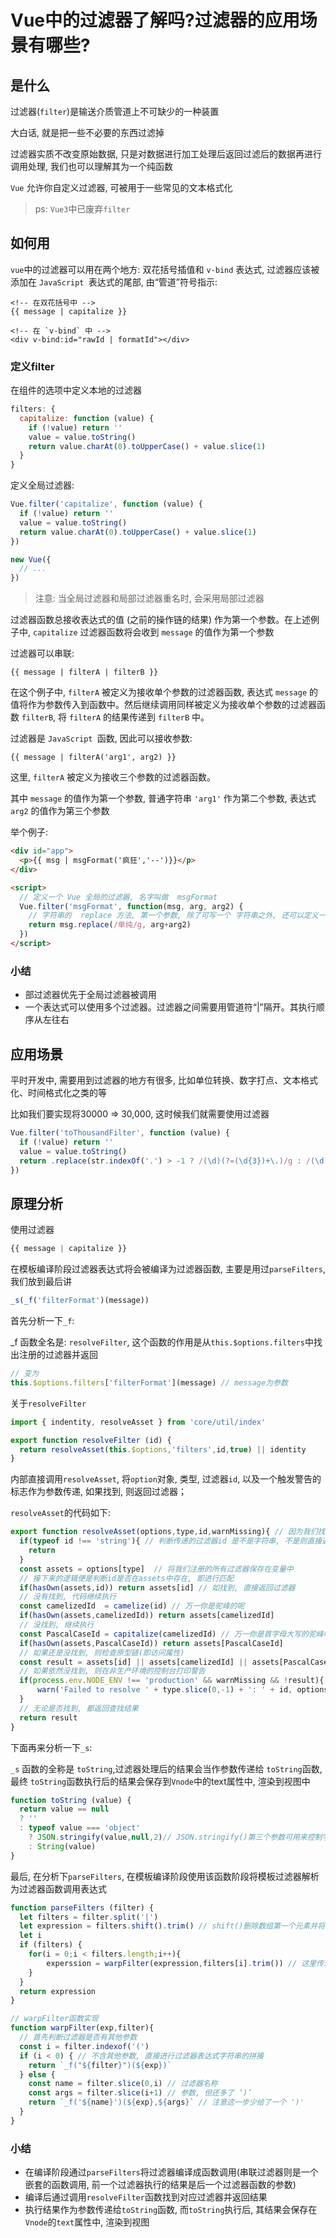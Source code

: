 # Vue中的过滤器了解吗?过滤器的应用场景有哪些?

## 是什么

过滤器(`filter`)是输送介质管道上不可缺少的一种装置

大白话, 就是把一些不必要的东西过滤掉

过滤器实质不改变原始数据, 只是对数据进行加工处理后返回过滤后的数据再进行调用处理, 我们也可以理解其为一个纯函数

`Vue` 允许你自定义过滤器, 可被用于一些常见的文本格式化

>ps: `Vue3`中已废弃`filter`

## 如何用

`vue`中的过滤器可以用在两个地方: 双花括号插值和 `v-bind` 表达式, 过滤器应该被添加在 `JavaScript `表达式的尾部, 由“管道”符号指示: 

```vue showLineNumbers copy
<!-- 在双花括号中 -->
{{ message | capitalize }}

<!-- 在 `v-bind` 中 -->
<div v-bind:id="rawId | formatId"></div>
```

### 定义filter

在组件的选项中定义本地的过滤器

```js showLineNumbers copy
filters: {
  capitalize: function (value) {
    if (!value) return ''
    value = value.toString()
    return value.charAt(0).toUpperCase() + value.slice(1)
  }
}
```

定义全局过滤器: 

```js showLineNumbers copy
Vue.filter('capitalize', function (value) {
  if (!value) return ''
  value = value.toString()
  return value.charAt(0).toUpperCase() + value.slice(1)
})

new Vue({
  // ...
})
```

>注意: 当全局过滤器和局部过滤器重名时, 会采用局部过滤器

过滤器函数总接收表达式的值 (之前的操作链的结果) 作为第一个参数。在上述例子中, `capitalize` 过滤器函数将会收到 `message` 的值作为第一个参数

过滤器可以串联: 

```
{{ message | filterA | filterB }}
```

在这个例子中, `filterA` 被定义为接收单个参数的过滤器函数, 表达式 `message` 的值将作为参数传入到函数中。然后继续调用同样被定义为接收单个参数的过滤器函数 `filterB`, 将 `filterA` 的结果传递到 `filterB` 中。

过滤器是 `JavaScript `函数, 因此可以接收参数: 

```
{{ message | filterA('arg1', arg2) }}
```

这里, `filterA` 被定义为接收三个参数的过滤器函数。

其中 `message` 的值作为第一个参数, 普通字符串 `'arg1'` 作为第二个参数, 表达式 `arg2` 的值作为第三个参数

举个例子: 

```html
<div id="app">
  <p>{{ msg | msgFormat('疯狂','--')}}</p>
</div>

<script>
  // 定义一个 Vue 全局的过滤器, 名字叫做  msgFormat
  Vue.filter('msgFormat', function(msg, arg, arg2) {
    // 字符串的  replace 方法, 第一个参数, 除了可写一个 字符串之外, 还可以定义一个正则
    return msg.replace(/单纯/g, arg+arg2)
  })
</script>
```

### 小结

- 部过滤器优先于全局过滤器被调用
- 一个表达式可以使用多个过滤器。过滤器之间需要用管道符“|”隔开。其执行顺序从左往右

## 应用场景

平时开发中, 需要用到过滤器的地方有很多, 比如单位转换、数字打点、文本格式化、时间格式化之类的等

比如我们要实现将30000 => 30,000, 这时候我们就需要使用过滤器

```js showLineNumbers copy
Vue.filter('toThousandFilter', function (value) {
  if (!value) return ''
  value = value.toString()
  return .replace(str.indexOf('.') > -1 ? /(\d)(?=(\d{3})+\.)/g : /(\d)(?=(?:\d{3})+$)/g, '$1,')
})
```

## 原理分析

使用过滤器

```js showLineNumbers copy
{{ message | capitalize }}
```

在模板编译阶段过滤器表达式将会被编译为过滤器函数, 主要是用过`parseFilters`, 我们放到最后讲

```js showLineNumbers copy
_s(_f('filterFormat')(message))
```

首先分析一下`_f`: 

_f 函数全名是: `resolveFilter`, 这个函数的作用是从`this.$options.filters`中找出注册的过滤器并返回

```js showLineNumbers copy
// 变为
this.$options.filters['filterFormat'](message) // message为参数
```

关于`resolveFilter`

```js showLineNumbers copy
import { indentity, resolveAsset } from 'core/util/index' 

export function resolveFilter (id) {
  return resolveAsset(this.$options,'filters',id,true) || identity
}
```

内部直接调用`resolveAsset`, 将`option`对象, 类型, 过滤器`id`, 以及一个触发警告的标志作为参数传递, 如果找到, 则返回过滤器；

`resolveAsset`的代码如下: 

```js showLineNumbers copy
export function resolveAsset(options,type,id,warnMissing){ // 因为我们找的是过滤器, 所以在 resolveFilter函数中调用时 type 的值直接给的 'filters',实际这个函数还可以拿到其他很多东西
  if(typeof id !== 'string'){ // 判断传递的过滤器id 是不是字符串, 不是则直接返回
    return 
  }
  const assets = options[type]  // 将我们注册的所有过滤器保存在变量中
  // 接下来的逻辑便是判断id是否在assets中存在, 即进行匹配
  if(hasOwn(assets,id)) return assets[id] // 如找到, 直接返回过滤器
  // 没有找到, 代码继续执行
  const camelizedId  = camelize(id) // 万一你是驼峰的呢
  if(hasOwn(assets,camelizedId)) return assets[camelizedId]
  // 没找到, 继续执行
  const PascalCaseId = capitalize(camelizedId) // 万一你是首字母大写的驼峰呢
  if(hasOwn(assets,PascalCaseId)) return assets[PascalCaseId]
  // 如果还是没找到, 则检查原型链(即访问属性)
  const result = assets[id] || assets[camelizedId] || assets[PascalCaseId]
  // 如果依然没找到, 则在非生产环境的控制台打印警告
  if(process.env.NODE_ENV !== 'production' && warnMissing && !result){
      warn('Failed to resolve ' + type.slice(0,-1) + ': ' + id, options)
  }
  // 无论是否找到, 都返回查找结果
  return result
}
```

下面再来分析一下`_s`: 

 `_s` 函数的全称是 `toString`,过滤器处理后的结果会当作参数传递给 `toString`函数, 最终 `toString`函数执行后的结果会保存到`Vnode`中的text属性中, 渲染到视图中

```js showLineNumbers copy
function toString (value) {
  return value == null
  ? ''
  : typeof value === 'object'
    ? JSON.stringify(value,null,2)// JSON.stringify()第三个参数可用来控制字符串里面的间距
    : String(value)
}
```

最后, 在分析下`parseFilters`, 在模板编译阶段使用该函数阶段将模板过滤器解析为过滤器函数调用表达式

```js showLineNumbers copy
function parseFilters (filter) {
  let filters = filter.split('|')
  let expression = filters.shift().trim() // shift()删除数组第一个元素并将其返回, 该方法会更改原数组
  let i
  if (filters) {
    for(i = 0;i < filters.length;i++){
        experssion = warpFilter(expression,filters[i].trim()) // 这里传进去的expression实际上是管道符号前面的字符串, 即过滤器的第一个参数
    }
  }
  return expression
}

// warpFilter函数实现
function warpFilter(exp,filter){
  // 首先判断过滤器是否有其他参数
  const i = filter.indexof('(')
  if (i < 0) { // 不含其他参数, 直接进行过滤器表达式字符串的拼接
    return `_f("${filter}")(${exp})`
  } else {
    const name = filter.slice(0,i) // 过滤器名称
    const args = filter.slice(i+1) // 参数, 但还多了 ‘)’
    return `_f('${name}')(${exp},${args}` // 注意这一步少给了一个 ')'
  }
}
```

### 小结

- 在编译阶段通过`parseFilters`将过滤器编译成函数调用(串联过滤器则是一个嵌套的函数调用, 前一个过滤器执行的结果是后一个过滤器函数的参数)
- 编译后通过调用`resolveFilter`函数找到对应过滤器并返回结果
- 执行结果作为参数传递给`toString`函数, 而`toString`执行后, 其结果会保存在`Vnode`的`text`属性中, 渲染到视图
